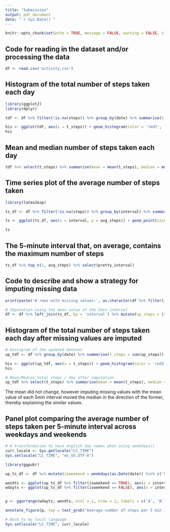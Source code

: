 ```yaml
---
title: "Submission"
output: pdf_document
date: "`r Sys.Date()`"
---
```


```r
knitr::opts_chunk$set(echo = TRUE, message = FALSE, warning = FALSE, tidy = TRUE, tidy.opts = list(width.cutoff = 80))
```

## Code for reading in the dataset and/or processing the data

```r
df <- read.csv('activity.csv')
```

## Histogram of the total number of steps taken each day

```r
library(ggplot2)
library(dplyr)

tdf <- df %>% filter(!is.na(steps)) %>% group_by(date) %>% summarise(t_steps = sum(steps))

his <- ggplot(tdf, aes(x = t_steps)) + geom_histogram(color = 'red3', fill = 'red', alpha = 0.2) + labs(title = "Daily steps histogram", y = '# days', x = 'Daily steps')
his
```


## Mean and median number of steps taken each day

```r
tdf %>% select(t_steps) %>% summarise(mean = mean(t_steps), median = median(t_steps))
```

## Time series plot of the average number of steps taken

```r
library(latex2exp)

ts_df <- df %>% filter(!is.na(steps)) %>% group_by(interval) %>% summarise(avg_steps = mean(steps)) %>% mutate(pretty_interval = paste(as.character(interval %/% 100), "h", as.character(interval %% 100), sep = ""))

ts <- ggplot(ts_df, aes(x = interval, y = avg_steps)) + geom_point(size = 1, color = 'royalblue', fill = 'blue') + geom_line(size = 0.75, alpha = 0.5, color = 'blue2') + labs(title = 'Average number of steps per 5 min interval', x = 'interval (5min)') + ylab(TeX('$\\bar{steps}$'))

ts  
```
## The 5-minute interval that, on average, contains the maximum number of steps

```r
ts_df %>% top_n(1, avg_steps) %>% select(pretty_interval)
```
## Code to describe and show a strategy for imputing missing data

```r
print(paste('# rows with missing values:', as.character(df %>% filter(is.na(steps)) %>% nrow())))

# Imputation using the mean value of the 5min interval
df <- df %>% left_join(ts_df, by = 'interval') %>% mutate(up_steps = if_else(is.na(steps), avg_steps, as.numeric(steps)))

```
## Histogram of the total number of steps taken each day after missing values are imputed

```r
# Histogram of the updated dataset
up_tdf <- df %>% group_by(date) %>% summarise(t_steps = sum(up_steps))

his <- ggplot(up_tdf, aes(x = t_steps)) + geom_histogram(color = 'red3', fill = 'red', alpha = 0.2) + labs(title = "Daily steps histogram", y = '# days', x = 'Daily steps')
his

```

```r
# Mean/Median total steps / day after imputation
up_tdf %>% select(t_steps) %>% summarise(mean = mean(t_steps), median = median(t_steps))
```
The mean did not change, however imputing missing values with the mean value of each 5min interval moved the median in the direction of the former, thereby explaining the similar values.

## Panel plot comparing the average number of steps taken per 5-minute interval across weekdays and weekends

```r
# A transformation to have english day names when using weekdays()
curr_locale <- Sys.getlocale("LC_TIME")
Sys.setlocale("LC_TIME", "en_US.UTF-8")
```

```r
library(ggpubr)

up_ts_df <- df %>% mutate(isweekend = weekdays(as.Date(date)) %in% c('Saturday', c('Sunday'))) %>% group_by(interval, isweekend) %>% summarise(avg_steps = mean(up_steps))

wendts <- ggplot(up_ts_df %>% filter(isweekend == TRUE), aes(x = interval, y = avg_steps)) + geom_point(size = 1, color = 'royalblue', fill = 'blue') + geom_line(size = 0.75, alpha = 0.5, color = 'blue2') + labs(title = 'Weekend', x = 'interval (5min)') + ylab(TeX('$\\bar{steps}$'))
wdayts <- ggplot(up_ts_df %>% filter(isweekend == FALSE), aes(x = interval, y = avg_steps)) + geom_point(size = 1, color = 'royalblue', fill = 'blue') + geom_line(size = 0.75, alpha = 0.5, color = 'blue2') + labs(title = 'Weekday', x = 'interval (5min)') + ylab(TeX('$\\bar{steps}$'))


p <- ggarrange(wdayts, wendts, ncol = 1, nrow = 2, labels = c('A', 'B'), common.legend = TRUE)

annotate_figure(p, top = text_grob("Average number of steps per 5 min interval", face = "bold", size = 14))

```


```r
# Back to my local language
Sys.setlocale("LC_TIME", curr_locale)
```

